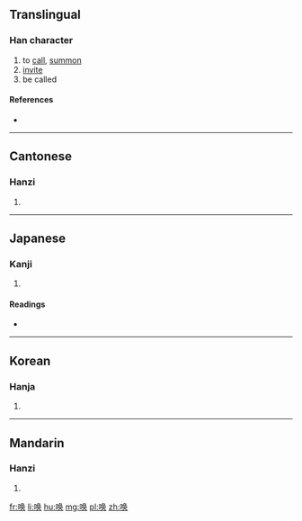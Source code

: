 {{also|喚}}
==Translingual==

===Han character===
{{Han char|rn=30|rad=口|as=07|sn=10|four=|canj=口弓月大 (RNBK), X口弓月大 (XRNBK)|ids=⿰[[口]][[奂]]}}

# to [[call]], [[summon]]
# [[invite]]
# be called

====References====
* {{Han ref|kx=0193.051|hdz=10632.080|uh=5524|ud=21796}}

----

==Cantonese==

===Hanzi===
{{yue-hanzi|jyut=wun6|y=wun6|tra=喚}}

# {{defn|lang=yue|sort=口07}}

----

==Japanese==

===Kanji===
{{ja-kanji|grade=|rs=口07}}

# {{defn|lang=ja|sort=口07}}

====Readings====
* {{ja-readings|on=[[かん]] (kan)|kun=[[よぶ]] (yobu)}}

----

==Korean==

===Hanja===
{{ko-hanja|hangeul=환|rv=hwan|mr=hwan}}

# {{defn|lang=ko|sort=口07}}

----

==Mandarin==

===Hanzi===
{{cmn-hanzi|tra=喚|pin=[[huàn]] ([[huan4]])|wg=huan<sup>4</sup>}}

# {{defn|lang=cmn|sort=口07}}

[[fr:唤]]
[[li:唤]]
[[hu:唤]]
[[mg:唤]]
[[pl:唤]]
[[zh:唤]]